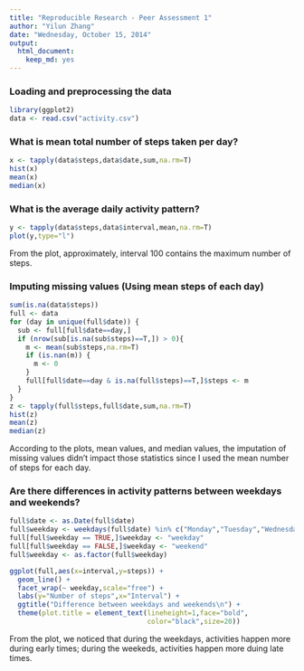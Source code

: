 ```yaml
---
title: "Reproducible Research - Peer Assessment 1"
author: "Yilun Zhang"
date: "Wednesday, October 15, 2014"
output:
  html_document:
    keep_md: yes
---
```




### Loading and preprocessing the data
```r
library(ggplot2)
data <- read.csv("activity.csv")
```


### What is mean total number of steps taken per day?
```r
x <- tapply(data$steps,data$date,sum,na.rm=T)
hist(x)
mean(x)
median(x)
```


### What is the average daily activity pattern?
```r
y <- tapply(data$steps,data$interval,mean,na.rm=T)
plot(y,type="l")
```

From the plot, approximately, interval 100 contains the maximum number of steps. 

### Imputing missing values (Using mean steps of each day)
```r
sum(is.na(data$steps))
full <- data
for (day in unique(full$date)) {
  sub <- full[full$date==day,]
  if (nrow(sub[is.na(sub$steps)==T,]) > 0){
    m <- mean(sub$steps,na.rm=T)
    if (is.nan(m)) {
      m <- 0
    }
    full[full$date==day & is.na(full$steps)==T,]$steps <- m
  }
}
z <- tapply(full$steps,full$date,sum,na.rm=T)
hist(z)
mean(z)
median(z)
```

According to the plots, mean values, and median values, the imputation of missing values didn't impact those statistics since I used the mean number of steps for each day.


### Are there differences in activity patterns between weekdays and weekends?
```r
full$date <- as.Date(full$date)
full$weekday <- weekdays(full$date) %in% c("Monday","Tuesday","Wednesday","Thursday","Friday")
full[full$weekday == TRUE,]$weekday <- "weekday"
full[full$weekday == FALSE,]$weekday <- "weekend"
full$weekday <- as.factor(full$weekday)

ggplot(full,aes(x=interval,y=steps)) +
  geom_line() +
  facet_wrap(~ weekday,scale="free") +
  labs(y="Number of steps",x="Interval") +
  ggtitle("Difference between weekdays and weekends\n") +
  theme(plot.title = element_text(lineheight=1,face="bold",
                                  color="black",size=20))
```

From the plot, we noticed that during the weekdays, activities happen more during early times; during the weekeds, activities happen more duing late times.